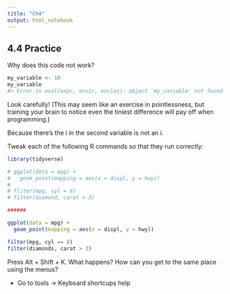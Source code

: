 ```yaml
---
title: "Ch4"
output: html_notebook
---
```

## 4.4 Practice

Why does this code not work?
```r
my_variable <- 10
my_varıable
#> Error in eval(expr, envir, enclos): object 'my_varıable' not found
```
Look carefully! (This may seem like an exercise in pointlessness, but training your brain to notice even the tiniest difference will pay off when programming.)

Because there's the i in the second variable is not an i.

Tweak each of the following R commands so that they run correctly:
```r
library(tidyverse)

# ggplot(dota = mpg) + 
#   geom_point(mapping = aes(x = displ, y = hwy))
# 
# fliter(mpg, cyl = 8)
# filter(diamond, carat > 3)

######

ggplot(data = mpg) + 
  geom_point(mapping = aes(x = displ, y = hwy))

filter(mpg, cyl == 8)
filter(diamonds, carat > 3)
```

Press Alt + Shift + K. What happens? How can you get to the same place using the menus?

- Go to tools -> Keyboard shortcups help